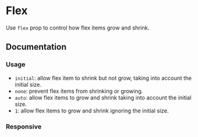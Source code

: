 
# Flex

Use `flex` prop to control how flex items grow and shrink.

<Scale values="flex" />

## Documentation

### Usage

- `initial`: allow flex item to shrink but not grow, taking into account the initial size.
- `none`: prevent flex items from shrinking or growing.
- `auto`: allow flex items to grow and shrink taking into account the initial size.
- `1`: allow flex items to grow and shrink ignoring the initial size.

<Demo component="flex/flex-usage" resizable />

### Responsive

<Demo component="flex/flex-responsive-usage" resizable />

